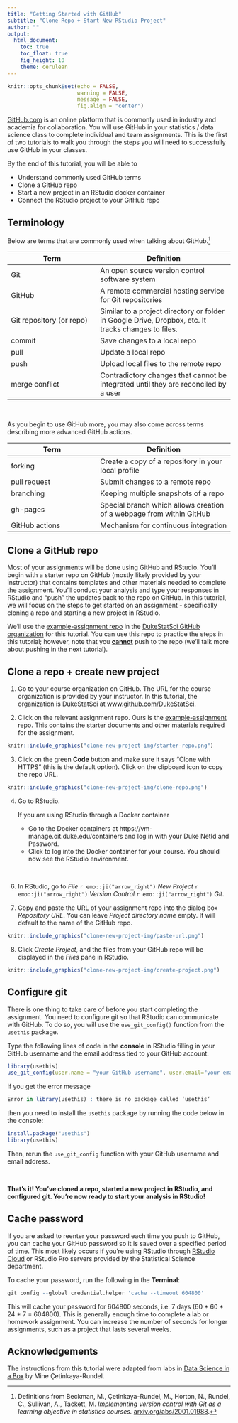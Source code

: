 ```yaml
---
title: "Getting Started with GitHub"
subtitle: "Clone Repo + Start New RStudio Project"
author: ""
output: 
  html_document: 
    toc: true
    toc_float: true
    fig_height: 10
    theme: cerulean
---
```


```r
knitr::opts_chunk$set(echo = FALSE, 
                      warning = FALSE, 
                      message = FALSE, 
                      fig.align = "center")
```

[GitHub.com](www.github.com) is an online platform that is commonly used in industry and academia for collaboration. You will use GitHub in your statistics / data science class to complete individual and team assignments. This is the first of two tutorials to walk you through the steps you will need to successfully use GitHub in your classes. 

By the end of this tutorial, you will be able to 

- Understand commonly used GitHub terms
- Clone a GitHub repo
- Start a new project in an RStudio docker container
- Connect the RStudio project to your GitHub repo



## Terminology

Below are terms that are commonly used when talking about GitHub.^[Definitions from Beckman, M., &Ccedil;etinkaya-Rundel, M., Horton, N., Rundel, C., Sullivan, A., Tackett, M. *Implementing version control with Git as a learning objective in statistics courses.* [arxiv.org/abs/2001.01988](https://arxiv.org/abs/2001.01988).] 

| Term   | Definition |
|--------|------------|
| Git    | An open source version control software system |
| GitHub | A remote commercial hosting service for Git repositories       |
| Git repository (or repo) | Similar to a project directory or folder in Google Drive, Dropbox, etc. It tracks changes to files.         |
| commit | Save changes to a local repo        |
| pull | Update a local repo        |
| push | Upload local files to the remote repo        |
| merge conflict | Contradictory changes that cannot be integrated until they are reconciled by a user       |

<br>

As you begin to use GitHub more, you may also come across terms describing more advanced GitHub actions.

| Term   | Definition |
|--------|------------|
| forking   | Create a copy of a repository in your local profile |
| pull request | Submit changes to a remote repo       |
| branching | Keeping multiple snapshots of a repo |
| gh-pages | Special branch which allows creation of a webpage from within GitHub        |
| GitHub actions | Mechanism for continuous integration |


## Clone a GitHub repo

Most of your assignments will be done using GitHub and RStudio. You'll begin with a starter repo on GitHub (mostly likely provided by your instructor) that contains templates and other materials needed to complete the assignment. You'll conduct your analysis and type your responses in RStudio and "push" the updates back to the repo on GitHub. In this tutorial, we will focus on the steps to get started on an assignment - specifically cloning a repo and starting a new project in RStudio.

We'll use the [example-assignment repo](https://github.com/DukeStatSci/example-assignment) in the [DukeStatSci GitHub organization](https://github.com/DukeStatSci) for this tutorial. You can use this repo to practice the steps in this tutorial; however, note that you **<u>cannot</u>** push to the repo (we'll talk more about pushing in the next tutorial). 

## Clone a repo + create new project

1. Go to your course organization on GitHub. The URL for the course organization is provided by your instructor. In this tutorial, the organization is DukeStatSci at [www.github.com/DukeStatSci](https://github.com/DukeStatSci).

2. Click on the relevant assignment repo. Ours is the [example-assignment](https://github.com/DukeStatSci/example-assignment) repo. This contains the starter documents and other materials required for the assignment. 

```r
knitr::include_graphics("clone-new-project-img/starter-repo.png")
```

3. Click on the green **Code** button and make sure it says "Clone with HTTPS" (this is the default option). Click on the clipboard icon to copy the repo URL.

```r
knitr::include_graphics("clone-new-project-img/clone-repo.png")
```

4. Go to RStudio. 

    If you are using RStudio through a Docker container 
      - Go to the Docker containers at https://vm-manage.oit.duke.edu/containers and log in with your Duke NetId and Password.
      - Click to log into the Docker container for your course. You should now see the RStudio environment.

<br>

6. In RStudio, go to *File* `r emo::ji("arrow_right")` *New Project* `r emo::ji("arrow_right")` *Version Control* `r emo::ji("arrow_right")` *Git*. 

7. Copy and paste the URL of your assignment repo into the dialog box *Repository URL*. You can leave *Project directory name* empty. It will default to the name of the GitHub repo.

```r
knitr::include_graphics("clone-new-project-img/paste-url.png")
```

8. Click *Create Project*, and the files from your GitHub repo will be displayed in the *Files* pane in RStudio. 

```r
knitr::include_graphics("clone-new-project-img/create-project.png")
```


## Configure git 

There is one thing to take care of before you start completing the assignment. You need to configure git so that RStudio can communicate with GitHub. To do so, you will use the `use_git_config()` function from the `usethis` package. 

Type the following lines of code in the **console** in RStudio filling in your GitHub username and the email address tied to your GitHub account.


```r
library(usethis)
use_git_config(user.name = "your GitHub username", user.email="your email")
```

If you get the error message

```r
Error in library(usethis) : there is no package called ‘usethis’
```

then you need to install the `usethis` package by running the code below in the console: 


```r
install.package("usethis")
library(usethis)
```

Then, rerun the `use_git_config` function with your GitHub username and email address.

<br>

**That's it! You've cloned a repo, started a new project in RStudio, and configured git. You're now ready to start your analysis in RStudio!**

## Cache password

If you are asked to reenter your password each time you push to GitHub,   you can cache your GitHub password so it is saved over a specified period of time. This most likely occurs if you're using RStudio through [RStudio Cloud](https://rstudio.cloud/) or RStudio Pro servers provided by the Statistical Science department. 

To cache your password, run the following in the **Terminal**: 

```r
git config --global credential.helper 'cache --timeout 604800'
```

This will cache your password for 604800 seconds, i.e. 7 days (60 * 60 * 24 * 7 = 604800). This is generally enough time to complete a lab or homework assignment. You can increase the number of seconds for longer assignments, such as a project that lasts several weeks.


## Acknowledgements

The instructions from this tutorial were adapted from labs in [Data Science in a Box](https://datasciencebox.org/) by Mine &Ccedil;etinkaya-Rundel.

